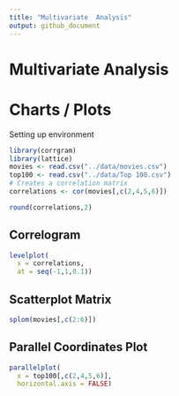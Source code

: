 ```yaml
---
title: "Multivariate  Analysis"
output: github_document
---
```


# Multivariate Analysis

# Charts / Plots

Setting up environment
```r
library(corrgram)
library(lattice)
movies <- read.csv("../data/movies.csv")
top100 <- read.csv("../data/Top 100.csv")
# Creates a correlation matrix
correlations <- cor(movies[,c(2,4,5,6)])

round(correlations,2)
```



## Correlogram

```r
levelplot(
  x = correlations,
  at = seq(-1,1,0.1))
```

## Scatterplot Matrix

```r
splom(movies[,c(2:6)])
```

## Parallel Coordinates Plot

```r
parallelplot(
  x = top100[,c(2,4,5,6)],
  horizontal.axis = FALSE)
```
